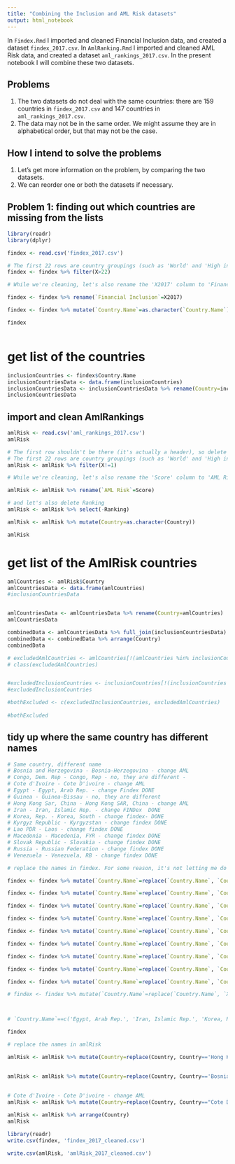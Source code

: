 ```yaml
---
title: "Combining the Inclusion and AML Risk datasets"
output: html_notebook
---
```


In `Findex.Rmd` I imported and cleaned Financial Inclusion data, and created a dataset `findex_2017.csv`.
In `AmlRanking.Rmd` I imported and cleaned AML Risk data, and created a dataset `aml_rankings_2017.csv`.
In the present notebook I will combine these two datasets.

## Problems
1. The two datasets do not deal with the same countries: there are 159 countries in `findex_2017.csv` and 147 countries in `aml_rankings_2017.csv`.
2. The data may not be in the same order. We might assume they are in alphabetical order, but that may not be the case.

## How I intend to solve the problems
1. Let's get more information on the problem, by comparing the two datasets.
2. We can reorder one or both the datasets if necessary.

## Problem 1: finding out which countries are missing from the lists
```r
library(readr)
library(dplyr)

findex <- read.csv('findex_2017.csv')

# The first 22 rows are country groupings (such as 'World' and 'High income'), so let's filter them out
findex <- findex %>% filter(X>22)

# While we're cleaning, let's also rename the 'X2017' column to 'Financial Inclusion'

findex <- findex %>% rename(`Financial Inclusion`=X2017)

findex <- findex %>% mutate(`Country.Name`=as.character(`Country.Name`))

findex



```

# get  list of the countries 
```r

inclusionCountries <- findex$Country.Name
inclusionCountriesData <- data.frame(inclusionCountries)
inclusionCountriesData <- inclusionCountriesData %>% rename(Country=inclusionCountries)
inclusionCountriesData
```

## import and clean AmlRankings
```r

amlRisk <- read.csv('aml_rankings_2017.csv')
amlRisk

# The first row shouldn't be there (it's actually a header), so delete it
# The first 22 rows are country groupings (such as 'World' and 'High income'), so let's filter them out
amlRisk <- amlRisk %>% filter(X!=1)

# While we're cleaning, let's also rename the 'Score' column to 'AML Risk' 

amlRisk <- amlRisk %>% rename(`AML Risk`=Score)

# and let's also delete Ranking
amlRisk <- amlRisk %>% select(-Ranking)

amlRisk <- amlRisk %>% mutate(Country=as.character(Country))

amlRisk

```

# get  list of the AmlRisk countries 
```r
amlCountries <- amlRisk$Country
amlCountriesData <- data.frame(amlCountries)
#inclusionCountriesData


amlCountriesData <- amlCountriesData %>% rename(Country=amlCountries)
amlCountriesData
```


```r

combinedData <- amlCountriesData %>% full_join(inclusionCountriesData)
combinedData <- combinedData %>% arrange(Country)
combinedData

# excludedAmlCountries <- amlCountries[!(amlCountries %in% inclusionCountries)]
# class(excludedAmlCountries)


#excludedInclusionCountries <- inclusionCountries[!(inclusionCountries %in% amlCountries)]
#excludedInclusionCountries

#bothExcluded <- c(excludedInclusionCountries, excludedAmlCountries)
 
#bothExcluded
```

## tidy up where the same country has different names
```r
# Same country, different name
# Bosnia and Herzegovina - Bosnia-Herzegovina - change AML
# Congo, Dem. Rep - Congo, Rep - no, they are different - 
# Cote d'Ivoire - Cote D'ivoire - change AML
# Egypt - Egypt, Arab Rep. - change Findex DONE
# Guinea - Guinea-Bissau - no, they are different
# Hong Kong Sar, China - Hong Kong SAR, China - change AML
# Iran - Iran, Islamic Rep. - change FINDex  DONE
# Korea, Rep. - Korea, South - change findex- DONE
# Kyrgyz Republic - Kyrgyzstan - change findex DONE 
# Lao PDR - Laos - change findex DONE
# Macedonia - Macedonia, FYR - change findex DONE
# Slovak Republic - Slovakia - change findex DONE 
# Russia - Russian Federation - change findex DONE
# Venezuela - Venezuela, RB - change findex DONE

```

```r

# replace the names in findex. For some reason, it's not letting me do this with vectors, so I will do it the slow way.

findex <- findex %>% mutate(`Country.Name`=replace(`Country.Name`, `Country.Name`=='Egypt, Arab Rep.', 'Egypt'))

findex <- findex %>% mutate(`Country.Name`=replace(`Country.Name`, `Country.Name`=='Iran, Islamic Rep.', 'Iran'))

findex <- findex %>% mutate(`Country.Name`=replace(`Country.Name`, `Country.Name`=='Korea, Rep.', 'Korea, South'))

findex <- findex %>% mutate(`Country.Name`=replace(`Country.Name`, `Country.Name`=='Kyrgyz Republic', 'Kyrgyzstan'))

findex <- findex %>% mutate(`Country.Name`=replace(`Country.Name`, `Country.Name`=='Lao PDR', 'Laos'))

findex <- findex %>% mutate(`Country.Name`=replace(`Country.Name`, `Country.Name`=='Macedonia, FYR', 'Macedonia'))

findex <- findex %>% mutate(`Country.Name`=replace(`Country.Name`, `Country.Name`=='Russian Federation', 'Russia'))

findex <- findex %>% mutate(`Country.Name`=replace(`Country.Name`, `Country.Name`=='Slovak Republic', 'Slovakia'))

findex <- findex %>% mutate(`Country.Name`=replace(`Country.Name`, `Country.Name`=='Venezuela, RB', 'Venezuela'))

# findex <- findex %>% mutate(`Country.Name`=replace(`Country.Name`, `X`==c(60,79,88,91,92,100,131,138,162), c('Egypt', 'Iran', 'South Korea', 'Kyrgyzstan', 'Laos', 'Macedonia', 'Russia', 'Slovakia', 'Venezuela')))



# `Country.Name`==c('Egypt, Arab Rep.', 'Iran, Islamic Rep.', 'Korea, Rep.', 'Kyrgyz Republic', 'Lao PDR', 'Macedonia, FYR', 'Russian Federation', 'Slovak Republic', 'Venezuela, RB'), 

findex


```

```r
# replace the names in amlRisk

amlRisk <- amlRisk %>% mutate(Country=replace(Country, Country=='Hong Kong Sar, China', 'Hong Kong SAR, China'))

 
amlRisk <- amlRisk %>% mutate(Country=replace(Country, Country=='Bosnia-Herzegovina', 'Bosnia and Herzegovina')) 
 
 
# Cote d'Ivoire - Cote D'ivoire - change AML
amlRisk <- amlRisk %>% mutate(Country=replace(Country, Country=="Cote D'ivoire", "Cote d'Ivoire"))

amlRisk <- amlRisk %>% arrange(Country)
amlRisk
```

```r
library(readr)
write.csv(findex, 'findex_2017_cleaned.csv')


```

```r
write.csv(amlRisk, 'amlRisk_2017_cleaned.csv')
```


